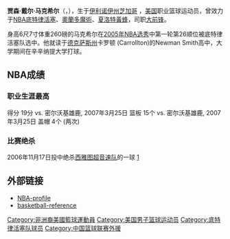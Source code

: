 {{Infobox NBA Player
| image = Maxiell warmup.jpg
| name = 贾森·马克希尔<br />Jason Maxiell
| position = [[大前锋|大前锋]]
| height_ft = 6
| height_in = 7
| weight_lb  = 260
| nationality = {{USA}}
| birth_date = {{birth date and age|1983|2|18}}
| birth_place = {{USA}}[[伊利诺伊州|伊利诺伊州]][[芝加哥|芝加哥]]
| highschool = Newman Smith高中
| college = [[辛辛纳提大学|辛辛纳提大学]]
| number = 54
| draft_round = 1
| draft_pick  = 26
| draft_year = 2005
| draft_team = [[底特律活塞队|底特律活塞队]]
| team = 退休
| career_start = 2005年
| career_end =2017年
}}

'''贾森·戴尔·马克希尔'''（{{lang-en|'''Jason Dior Maxiell'''}}，{{bd|1983年|2月18日}}），生于[[伊利诺伊州|伊利诺伊州]][[芝加哥|芝加哥]] ，[[美国|美国]]职业篮球运动员，曾效力于[[NBA|NBA]][[底特律活塞|底特律活塞]]、[[奧蘭多魔術|奧蘭多魔術]]、[[夏洛特黃蜂|夏洛特黃蜂]]，司职[[大前锋|大前锋]]。

身高6尺7寸体重260磅的马克希尔在[[2005年NBA选秀|2005年NBA选秀]]中第一轮第26顺位被底特律活塞队选中。他就读于[[德克萨斯州|德克萨斯州]]卡罗顿 (Carrollton)的Newman Smith高中，大学期间在辛辛纳提大学打球。

== NBA成绩 ==

=== 职业生涯最高 ===
得分 19分 vs. 密尔沃基雄鹿, 2007年3月25日 
篮板 15个 vs. 密尔沃基雄鹿, 2007年3月25日
盖帽 4个 (两次)

=== 比赛绝杀 ===
2006年11月17日投中绝杀[[西雅图超音速队|西雅图超音速队]]的一球 [https://web.archive.org/web/20080129142146/http://www.nba.com/games/20061217/SEADET/recap.html]

== 外部链接 ==
*[http://www.nba.com/playerfile/jason_maxiell/ NBA-profile] {{Wayback|url=http://www.nba.com/playerfile/jason_maxiell/ |date=20150722121820 }}{{en}}
*[http://www.basketball-reference.com/players/m/maxieja01.html basketball-reference] {{Wayback|url=http://www.basketball-reference.com/players/m/maxieja01.html |date=20210422212832 }}{{en}}

{{2005 NBA Draft}}

{{Authority control}}
{{DEFAULTSORT:Maxiell, Jason}}
[[Category:非洲裔美國籃球運動員|Category:非洲裔美國籃球運動員]]
[[Category:美国男子篮球运动员|Category:美国男子篮球运动员]]
[[Category:底特律活塞队球员|Category:底特律活塞队球员]]
[[Category:中国篮球联赛外援|Category:中国篮球联赛外援]]